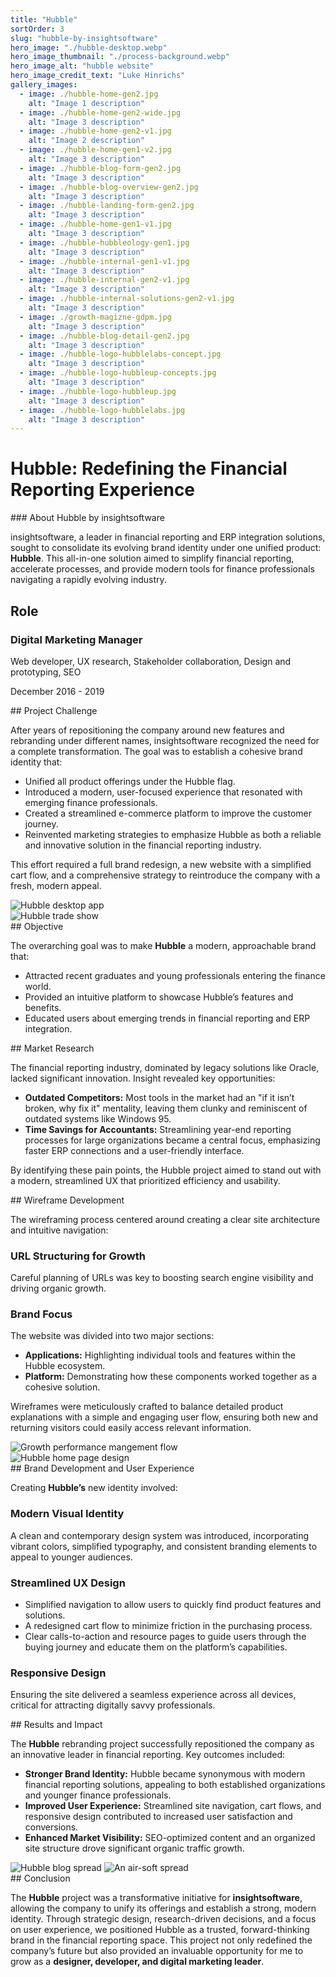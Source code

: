 ```yaml
---
title: "Hubble"
sortOrder: 3
slug: "hubble-by-insightsoftware"
hero_image: "./hubble-desktop.webp"
hero_image_thumbnail: "./process-background.webp"
hero_image_alt: "hubble website"
hero_image_credit_text: "Luke Hinrichs"
gallery_images:
  - image: ./hubble-home-gen2.jpg
    alt: "Image 1 description"
  - image: ./hubble-home-gen2-wide.jpg
    alt: "Image 3 description"
  - image: ./hubble-home-gen2-v1.jpg
    alt: "Image 2 description"
  - image: ./hubble-home-gen1-v2.jpg
    alt: "Image 3 description"
  - image: ./hubble-blog-form-gen2.jpg
    alt: "Image 3 description"
  - image: ./hubble-blog-overview-gen2.jpg
    alt: "Image 3 description"
  - image: ./hubble-landing-form-gen2.jpg
    alt: "Image 3 description"
  - image: ./hubble-home-gen1-v1.jpg
    alt: "Image 3 description"
  - image: ./hubble-hubbleology-gen1.jpg
    alt: "Image 3 description"
  - image: ./hubble-internal-gen1-v1.jpg
    alt: "Image 3 description"
  - image: ./hubble-internal-gen2-v1.jpg
    alt: "Image 3 description"
  - image: ./hubble-internal-solutions-gen2-v1.jpg
    alt: "Image 3 description"
  - image: ./growth-magizne-gdpm.jpg
    alt: "Image 3 description"
  - image: ./hubble-blog-detail-gen2.jpg
    alt: "Image 3 description"
  - image: ./hubble-logo-hubblelabs-concept.jpg
    alt: "Image 3 description"
  - image: ./hubble-logo-hubbleup-concepts.jpg
    alt: "Image 3 description"
  - image: ./hubble-logo-hubbleup.jpg
    alt: "Image 3 description"
  - image: ./hubble-logo-hubblelabs.jpg
    alt: "Image 3 description"
---
```



# Hubble: Redefining the Financial Reporting Experience

<ProjectSection twoColumn leftSide={true}>
<div>
### About Hubble by insightsoftware

insightsoftware, a leader in financial reporting and ERP integration solutions, sought to consolidate its evolving brand identity under one unified product: **Hubble**. This all-in-one solution aimed to simplify financial reporting, accelerate processes, and provide modern tools for finance professionals navigating a rapidly evolving industry.
</div>
<div>
    <h2>Role</h2>
    <h3>Digital Marketing Manager</h3>
    <p className="font-thin">Web developer, UX research, Stakeholder collaboration, Design and prototyping, SEO</p>
    <p>December 2016 - 2019</p>
  </div>
</ProjectSection>

<ProjectSection bgColor="bg-slate-50" extraClasses="flex items-center" fiftyFifty>
<div fiftyFifty>
## Project Challenge

After years of repositioning the company around new features and rebranding under different names, insightsoftware recognized the need for a complete transformation. The goal was to establish a cohesive brand identity that:

- Unified all product offerings under the Hubble flag.
- Introduced a modern, user-focused experience that resonated with emerging finance professionals.
- Created a streamlined e-commerce platform to improve the customer journey.
- Reinvented marketing strategies to emphasize Hubble as both a reliable and innovative solution in the financial reporting industry.

This effort required a full brand redesign, a new website with a simplified cart flow, and a comprehensive strategy to reintroduce the company with a fresh, modern appeal.
</div>
<div>
<Image src="hubble/hubble-desktop.webp" alt="Hubble desktop app" className="w-full rounded-lg" />
</div>
</ProjectSection>


<ProjectSection fiftyFifty>
<div>
<Image src="hubble/hubble_event_photo.jpg" alt="Hubble trade show" className="w-full rounded-lg" />
</div>
<div>
## Objective

The overarching goal was to make **Hubble** a modern, approachable brand that:

- Attracted recent graduates and young professionals entering the finance world.
- Provided an intuitive platform to showcase Hubble’s features and benefits.
- Educated users about emerging trends in financial reporting and ERP integration.
</div>
</ProjectSection>


<ProjectSection bgColor="bg-slate-50" extraClasses="flex items-center">
## Market Research

The financial reporting industry, dominated by legacy solutions like Oracle, lacked significant innovation. Insight revealed key opportunities:

- **Outdated Competitors:** Most tools in the market had an "if it isn’t broken, why fix it" mentality, leaving them clunky and reminiscent of outdated systems like Windows 95.
- **Time Savings for Accountants:** Streamlining year-end reporting processes for large organizations became a central focus, emphasizing faster ERP connections and a user-friendly interface.

By identifying these pain points, the Hubble project aimed to stand out with a modern, streamlined UX that prioritized efficiency and usability.
</ProjectSection>

<ProjectSection fiftyFifty>
<div>
## Wireframe Development

The wireframing process centered around creating a clear site architecture and intuitive navigation:

### **URL Structuring for Growth**
Careful planning of URLs was key to boosting search engine visibility and driving organic growth.

### **Brand Focus**
The website was divided into two major sections:

- **Applications:** Highlighting individual tools and features within the Hubble ecosystem.
- **Platform:** Demonstrating how these components worked together as a cohesive solution.

Wireframes were meticulously crafted to balance detailed product explanations with a simple and engaging user flow, ensuring both new and returning visitors could easily access relevant information.
</div>
<div>
<Image src="hubble/dry-erase-board.jpg" alt="Growth performance mangement flow" className="w-full rounded-lg" />
</div>
</ProjectSection>

<ProjectSection bgColor="bg-slate-50" fiftyFifty>
<div>
<Image src="hubble/hubble-home-page-redesign.jpg" alt="Hubble home page design" className="w-full rounded-lg" />
</div>
<div>
## Brand Development and User Experience

Creating **Hubble’s** new identity involved:

### **Modern Visual Identity**
A clean and contemporary design system was introduced, incorporating vibrant colors, simplified typography, and consistent branding elements to appeal to younger audiences.

### **Streamlined UX Design**

- Simplified navigation to allow users to quickly find product features and solutions.
- A redesigned cart flow to minimize friction in the purchasing process.
- Clear calls-to-action and resource pages to guide users through the buying journey and educate them on the platform’s capabilities.

### **Responsive Design**
Ensuring the site delivered a seamless experience across all devices, critical for attracting digitally savvy professionals.
</div>
</ProjectSection>

<ProjectSection fiftyFifty>
<div>
## Results and Impact

The **Hubble** rebranding project successfully repositioned the company as an innovative leader in financial reporting. Key outcomes included:

- **Stronger Brand Identity:** Hubble became synonymous with modern financial reporting solutions, appealing to both established organizations and younger finance professionals.
- **Improved User Experience:** Streamlined site navigation, cart flows, and responsive design contributed to increased user satisfaction and conversions.
- **Enhanced Market Visibility:** SEO-optimized content and an organized site structure drove significant organic traffic growth.
</div>
<div>
<Image src="hubble/growth-magizne.jpg" alt="Hubble blog spread" className="w-full rounded-lg mb-6" />

<Image src="hubble/hubble-blog-redesign.jpg" alt="An air-soft spread" className="w-full rounded-lg" />
</div>
</ProjectSection>


<ProjectSection bgColor="bg-slate-50">
## Conclusion

The **Hubble** project was a transformative initiative for **insightsoftware**, allowing the company to unify its offerings and establish a strong, modern identity. Through strategic design, research-driven decisions, and a focus on user experience, we positioned Hubble as a trusted, forward-thinking brand in the financial reporting space. This project not only redefined the company’s future but also provided an invaluable opportunity for me to grow as a **designer, developer, and digital marketing leader**.
</ProjectSection>